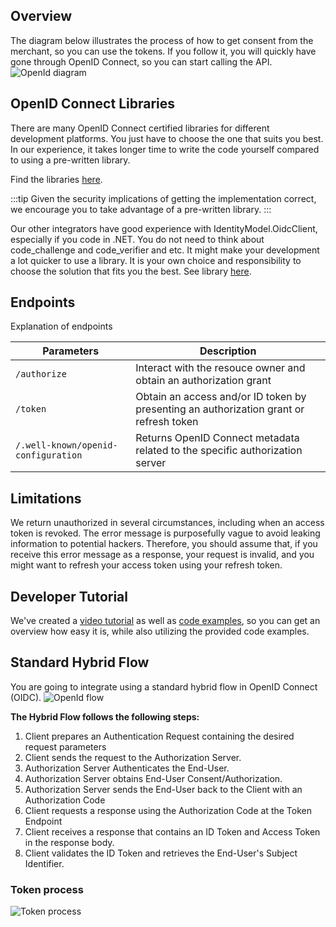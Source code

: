 ## Overview
The diagram below illustrates the process of how to get consent from the merchant, so you can use the tokens. 
If you follow it, you will quickly have gone through OpenID Connect, so you can start calling the API.
![OpenId diagram](/img/oidc-diagram.png)

## OpenID Connect Libraries
There are many OpenID Connect certified libraries for different development platforms. You just have to choose the one that suits you best. 
In our experience, it takes longer time to write the code yourself compared to using a pre-written library. 

Find the libraries [here](http://openid.net/developers/certified/).  

:::tip
Given the security implications of getting the implementation correct, we encourage you to take advantage of a pre-written library. 
:::

Our other integrators have good experience with IdentityModel.OidcClient, especially if you code in .NET. 
You do not need to think about code_challenge and code_verifier and etc. It might make your development a lot quicker to use a library. 
It is your own choice and responsibility to choose the solution that fits you the best.  See library [here](https://github.com/IdentityModel/IdentityModel.OidcClient2/).

## Endpoints 
Explanation of endpoints 

| Parameters                           | Description                                                                            |
| ------------------------------------ | -------------------------------------------------------------------------------------- |
| `/authorize`                         | Interact with the resouce owner and obtain an authorization grant                      |
| `/token`                             | Obtain an access and/or ID token by presenting an authorization grant or refresh token |
| `/.well-known/openid-configuration	` | Returns OpenID Connect metadata related to the specific authorization server           |

## Limitations

We return unauthorized in several circumstances, including when an access token is revoked. The error message is purposefully vague 
to avoid leaking information to potential hackers. Therefore, you should assume that, if you receive this error message as a response, 
your request is invalid, and you might want to refresh your access token using your refresh token. 

## Developer Tutorial 
We've created a [video tutorial](https://youtu.be/GUht9gG5uLs) as well as [code examples](/img/oidc-sample.zip), so you can get an overview how easy it is, while also utilizing the provided code examples.

## Standard Hybrid Flow 

You are going to integrate using a standard hybrid flow in OpenID Connect (OIDC).
![OpenId flow](/img/oidc-flow.png)

**The Hybrid Flow follows the following steps:**

1. Client prepares an Authentication Request containing the desired request parameters
2. Client sends the request to the Authorization Server.
3. Authorization Server Authenticates the End-User.
4. Authorization Server obtains End-User Consent/Authorization.
5. Authorization Server sends the End-User back to the Client with an Authorization Code 
6. Client requests a response using the Authorization Code at the Token Endpoint
7. Client receives a response that contains an ID Token and Access Token in the response body.
8. Client validates the ID Token and retrieves the End-User's Subject Identifier.

### Token process
![Token process](/img/oidc-token-process.png)
